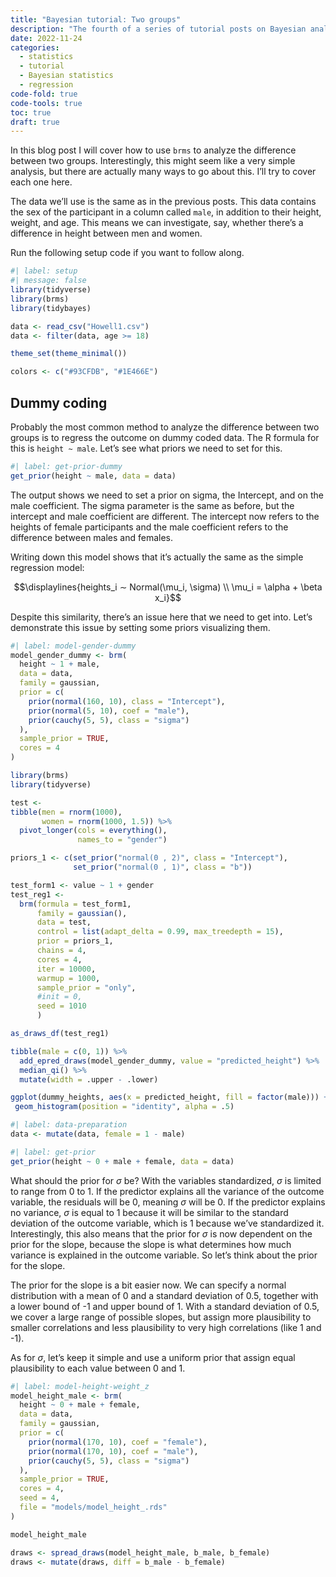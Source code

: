 ```yaml
---
title: "Bayesian tutorial: Two groups"
description: "The fourth of a series of tutorial posts on Bayesian analyses. In this post I focus on using `brms` to model the difference between two groups."
date: 2022-11-24
categories:
  - statistics
  - tutorial
  - Bayesian statistics
  - regression
code-fold: true
code-tools: true
toc: true
draft: true
---
```


In this blog post I will cover how to use `brms` to analyze the difference between two groups. Interestingly, this might seem like a very simple analysis, but there are actually many ways to go about this. I'll try to cover each one here. 

The data we'll use is the same as in the previous posts. This data contains the sex of the participant in a column called `male`, in addition to their height, weight, and age. This means we can investigate, say, whether there's a difference in height between men and women.

Run the following setup code if you want to follow along.

```r
#| label: setup
#| message: false
library(tidyverse)
library(brms)
library(tidybayes)

data <- read_csv("Howell1.csv")
data <- filter(data, age >= 18)

theme_set(theme_minimal())

colors <- c("#93CFDB", "#1E466E")
```

## Dummy coding

Probably the most common method to analyze the difference between two groups is to regress the outcome on dummy coded data. The R formula for this is `height ~ male`. Let's see what priors we need to set for this.

```r
#| label: get-prior-dummy
get_prior(height ~ male, data = data)
```

The output shows we need to set a prior on sigma, the Intercept, and on the male coefficient. The sigma parameter is the same as before, but the intercept and male coefficient are different. The intercept now refers to the heights of female participants and the male coefficient refers to the difference between males and females. 

Writing down this model shows that it's actually the same as the simple regression model:

$$\displaylines{heights_i ∼ Normal(\mu_i, \sigma) \\ \mu_i = \alpha + \beta x_i}$$

Despite this similarity, there's an issue here that we need to get into. Let's demonstrate this issue by setting some priors visualizing them.

```r
#| label: model-gender-dummy
model_gender_dummy <- brm(
  height ~ 1 + male,  
  data = data, 
  family = gaussian,
  prior = c(
    prior(normal(160, 10), class = "Intercept"),
    prior(normal(5, 10), coef = "male"),
    prior(cauchy(5, 5), class = "sigma")
  ),
  sample_prior = TRUE,
  cores = 4
)

library(brms)
library(tidyverse)

test <-
tibble(men = rnorm(1000),
       women = rnorm(1000, 1.5)) %>% 
  pivot_longer(cols = everything(),
               names_to = "gender")

priors_1 <- c(set_prior("normal(0 , 2)", class = "Intercept"),
              set_prior("normal(0 , 1)", class = "b"))

test_form1 <- value ~ 1 + gender
test_reg1 <- 
  brm(formula = test_form1,
      family = gaussian(),
      data = test,
      control = list(adapt_delta = 0.99, max_treedepth = 15),
      prior = priors_1,
      chains = 4,
      cores = 4,
      iter = 10000,
      warmup = 1000,
      sample_prior = "only",
      #init = 0,
      seed = 1010
      )

as_draws_df(test_reg1)

tibble(male = c(0, 1)) %>%
  add_epred_draws(model_gender_dummy, value = "predicted_height") %>%
  median_qi() %>%
  mutate(width = .upper - .lower)

ggplot(dummy_heights, aes(x = predicted_height, fill = factor(male))) +
 geom_histogram(position = "identity", alpha = .5)

```


```r
#| label: data-preparation
data <- mutate(data, female = 1 - male)
```

```r
#| label: get-prior
get_prior(height ~ 0 + male + female, data = data)
```

What should the prior for $\sigma$ be? With the variables standardized, $\sigma$ is limited to range from 0 to 1. If the predictor explains all the variance of the outcome variable, the residuals will be 0, meaning $\sigma$ will be 0. If the predictor explains no variance, $\sigma$ is equal to 1 because it will be similar to the standard deviation of the outcome variable, which is 1 because we've standardized it. Interestingly, this also means that the prior for $\sigma$ is now dependent on the prior for the slope, because the slope is what determines how much variance is explained in the outcome variable. So let's think about the prior for the slope.

The prior for the slope is a bit easier now. We can specify a normal distribution with a mean of 0 and a standard deviation of 0.5, together with a lower bound of -1 and upper bound of 1. With a standard deviation of 0.5, we cover a large range of possible slopes, but assign more plausibility to smaller correlations and less plausibility to very high correlations (like 1 and -1).

As for $\sigma$, let's keep it simple and use a uniform prior that assign equal plausibility to each value between 0 and 1.

```r
#| label: model-height-weight_z
model_height_male <- brm(
  height ~ 0 + male + female,  
  data = data, 
  family = gaussian,
  prior = c(
    prior(normal(170, 10), coef = "female"),
    prior(normal(170, 10), coef = "male"),
    prior(cauchy(5, 5), class = "sigma")
  ),
  sample_prior = TRUE,
  cores = 4,
  seed = 4,
  file = "models/model_height_.rds"
)

model_height_male

draws <- spread_draws(model_height_male, b_male, b_female)
draws <- mutate(draws, diff = b_male - b_female)

```

